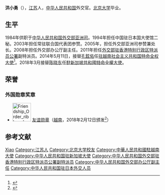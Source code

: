 {{Infobox person
|姓名=洪小勇
|图像=
|性别=男
|出生日期={{birth year and age|1961|3}}
|出生地={{PRC}}[[江苏省|江苏省]]
祖籍：安徽歙县
|死亡日期=
|死亡地=
|母校=[[北京大学|北京大学]]
|配偶=
|职业=外交官
|民族=
|奖项= {{友谊勋章 (越南)}}}}
'''洪小勇'''（{{bd|1961年|3月||catIdx=H洪}}），[[江苏省|江苏]]人，[[中华人民共和国|中华人民共和国]]外交官。[[北京大学|北京大学]]毕业。

==生平==
1984年供职于[[中华人民共和国外交部亚洲司|中华人民共和国外交部亚洲司]]。1994年担任中国驻日本国大使馆二秘。2003年担任常驻联合国代表团参赞。2005年，担任外交部亚洲司参赞兼处长。2008年担任外交部办公厅副主任。2011年担任[[外交部驻香港特别行政区特派员公署|外交部驻香港特别行政区特派员公署]]副特派员。2014年5月11日，接替[[孔鉉佑|孔鉉佑]]任[[中国驻越南大使列表|驻越南社会主义共和国特命全权大使]]<ref>{{cite news|title=习近平任免中国驻外大使|url=http://news.163.com/14/0604/17/9TTNPRIU00014JB5.html|accessdate=2014-06-04|newspaper=网易|archive-url=https://web.archive.org/web/20140607001809/http://news.163.com/14/0604/17/9TTNPRIU00014JB5.html|archive-date=2014-06-07|dead-url=yes}}</ref>。2018年3月接替[[陈晓东_(外交官)|陈晓东]]任[[中國駐新加坡大使列表|駐新加坡共和國特命全權大使]]。

== 荣誉 ==
===外国勋章奖章===
* [[File:Friendship_Order_ribbon_bar.svg|60px]] [[友谊勋章_(越南)|友谊勋章]]（[[越南|越南]]，2018年2月12日颁发<ref>{{cite web |title=越南授予洪小勇大使友谊勋章 |url=http://vn.chineseembassy.org/chn/sghkt/t1534370.htm |publisher=中华人民共和国驻越南社会主义共和国大使馆 |date=2018-02-12 |accessdate=2021-06-25 |archive-date=2019-07-26 |archive-url=https://web.archive.org/web/20190726085805/http://vn.chineseembassy.org/chn/sghkt/t1534370.htm |dead-url=no }}</ref>）

== 参考文献 ==
{{reflist}}

{{start box}}
{{s-dip}}
{{succession box|[[陈晓东_(外交官)|陈晓东]]|[[孙海燕|孙海燕]]|[[中國駐新加坡大使列表|中華人民共和國駐新加坡大使]]|2018年3月－2022年3月}}
{{succession box|[[孔铉佑|孔铉佑]]|[[熊波|熊波]]|[[中国驻越南大使列表|中华人民共和国驻越南大使]]|2014年5月－2018年2月}}
{{end box}}
{{中国政治人物小作品}}

{{Authority control}}
{{DEFAULTSORT:Hong Xiaoyong}}
[[Category:洪姓|Xiao]]
[[Category:江苏人|Category:江苏人]]
[[Category:北京大学校友|Category:北京大学校友]]
[[Category:中華人民共和國駐越南大使|Category:中華人民共和國駐越南大使]]
[[Category:中华人民共和国驻新加坡大使|Category:中华人民共和国驻新加坡大使]]
[[Category:中华人民共和国外交部驻香港特别行政区特派员公署副特派员|Category:中华人民共和国外交部驻香港特别行政区特派员公署副特派员]]
[[Category:中华人民共和国外交部办公厅副主任|Category:中华人民共和国外交部办公厅副主任]]
[[Category:中华人民共和国驻日本外交人员|Category:中华人民共和国驻日本外交人员]]